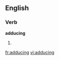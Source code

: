 ==English==

===Verb===
'''adducing'''

# {{present participle of|adduce}}

[[fr:adducing]]
[[vi:adducing]]